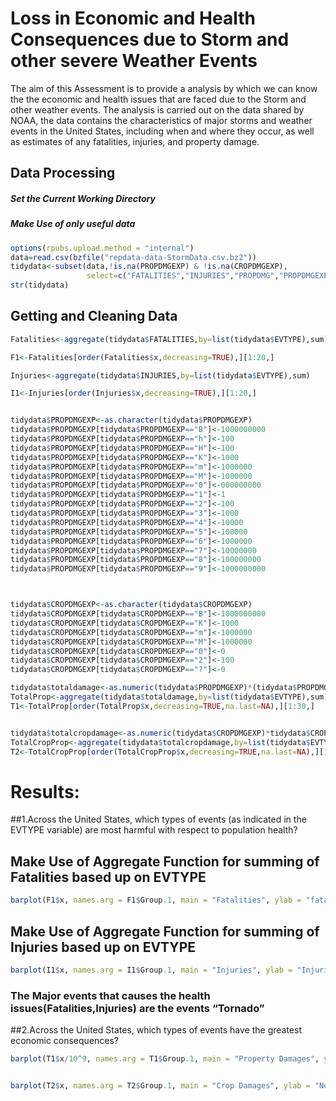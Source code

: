 Loss in Economic and Health Consequences due to Storm and other severe Weather Events
========================================================

The aim of this Assessment is to provide a analysis by which we can know the the economic and health issues that are faced due to the Storm and other weather events. The analysis is carried out on the data shared by NOAA, the data contains the characteristics of major storms and weather events in the United States, including when and where they occur, as well as estimates of any fatalities, injuries, and property damage.

## Data Processing

##### Set the Current Working Directory
##### Make Use of only useful data



```r
options(rpubs.upload.method = "internal")
data=read.csv(bzfile("repdata-data-StormData.csv.bz2"))
tidydata<-subset(data,!is.na(PROPDMGEXP) & !is.na(CROPDMGEXP),
                 select=c("FATALITIES","INJURIES","PROPDMG","PROPDMGEXP","CROPDMG","CROPDMGEXP","EVTYPE"))
str(tidydata)
```


## Getting and Cleaning Data 
```r
Fatalities<-aggregate(tidydata$FATALITIES,by=list(tidydata$EVTYPE),sum)

F1<-Fatalities[order(Fatalities$x,decreasing=TRUE),][1:20,]

Injuries<-aggregate(tidydata$INJURIES,by=list(tidydata$EVTYPE),sum)

I1<-Injuries[order(Injuries$x,decreasing=TRUE),][1:20,]


tidydata$PROPDMGEXP<-as.character(tidydata$PROPDMGEXP)
tidydata$PROPDMGEXP[tidydata$PROPDMGEXP=="B"]<-1000000000
tidydata$PROPDMGEXP[tidydata$PROPDMGEXP=="h"]<-100
tidydata$PROPDMGEXP[tidydata$PROPDMGEXP=="H"]<-100
tidydata$PROPDMGEXP[tidydata$PROPDMGEXP=="K"]<-1000
tidydata$PROPDMGEXP[tidydata$PROPDMGEXP=="m"]<-1000000
tidydata$PROPDMGEXP[tidydata$PROPDMGEXP=="M"]<-1000000
tidydata$PROPDMGEXP[tidydata$PROPDMGEXP=="0"]<-000000000
tidydata$PROPDMGEXP[tidydata$PROPDMGEXP=="1"]<-1
tidydata$PROPDMGEXP[tidydata$PROPDMGEXP=="2"]<-100
tidydata$PROPDMGEXP[tidydata$PROPDMGEXP=="3"]<-1000
tidydata$PROPDMGEXP[tidydata$PROPDMGEXP=="4"]<-10000
tidydata$PROPDMGEXP[tidydata$PROPDMGEXP=="5"]<-100000
tidydata$PROPDMGEXP[tidydata$PROPDMGEXP=="6"]<-1000000
tidydata$PROPDMGEXP[tidydata$PROPDMGEXP=="7"]<-10000000
tidydata$PROPDMGEXP[tidydata$PROPDMGEXP=="8"]<-100000000
tidydata$PROPDMGEXP[tidydata$PROPDMGEXP=="9"]<-1000000000



tidydata$CROPDMGEXP<-as.character(tidydata$CROPDMGEXP)
tidydata$CROPDMGEXP[tidydata$CROPDMGEXP=="B"]<-1000000000
tidydata$CROPDMGEXP[tidydata$CROPDMGEXP=="K"]<-1000
tidydata$CROPDMGEXP[tidydata$CROPDMGEXP=="m"]<-1000000
tidydata$CROPDMGEXP[tidydata$CROPDMGEXP=="M"]<-1000000
tidydata$CROPDMGEXP[tidydata$CROPDMGEXP=="0"]<-0
tidydata$CROPDMGEXP[tidydata$CROPDMGEXP=="2"]<-100
tidydata$CROPDMGEXP[tidydata$CROPDMGEXP=="?"]<-0

tidydata$totaldamage<-as.numeric(tidydata$PROPDMGEXP)*(tidydata$PROPDMG)
TotalProp<-aggregate(tidydata$totaldamage,by=list(tidydata$EVTYPE),sum)
T1<-TotalProp[order(TotalProp$x,decreasing=TRUE,na.last=NA),][1:30,]


tidydata$totalcropdamage<-as.numeric(tidydata$CROPDMGEXP)*tidydata$CROPDMG
TotalCropProp<-aggregate(tidydata$totalcropdamage,by=list(tidydata$EVTYPE),sum)
T2<-TotalCropProp[order(TotalCropProp$x,decreasing=TRUE,na.last=NA),][1:30,]


```

# Results:

##1.Across the United States, which types of events (as indicated in the EVTYPE variable) are most harmful with respect to population health?

## Make Use of Aggregate Function for summing of Fatalities based up on EVTYPE 

```r

barplot(F1$x, names.arg = F1$Group.1, main = "Fatalities", ylab = "fatalities", cex.axis = 0.8, cex.names = 0.7, las = 2)


```

## Make Use of Aggregate Function for summing of Injuries based up on EVTYPE 

```r

barplot(I1$x, names.arg = I1$Group.1, main = "Injuries", ylab = "Injuries", cex.axis = 0.8, cex.names = 0.7, las = 2)

```

### The Major events that causes the health issues(Fatalities,Injuries) are the events "Tornado"


##2.Across the United States, which types of events have the greatest economic consequences?


```r

barplot(T1$x/10^9, names.arg = T1$Group.1, main = "Property Damages", ylab = "Properties", cex.axis = 0.8, cex.names = 0.7, las = 2)


barplot(T2$x, names.arg = T2$Group.1, main = "Crop Damages", ylab = "No of Crops", cex.axis = 0.8, cex.names = 0.7, las = 2)
```

